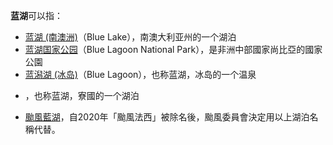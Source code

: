 '''蓝湖'''可以指：

* [[蓝湖_(南澳洲)|蓝湖 (南澳洲)]]（Blue Lake），南澳大利亚州的一个湖泊
* [[蓝湖国家公园|蓝湖国家公园]]（Blue Lagoon National Park），是非洲中部國家尚比亞的國家公園
* [[蓝潟湖_(冰岛)|蓝潟湖 (冰岛)]]（Blue Lagoon），也称蓝湖，冰岛的一个温泉
* {{link-en|Nong_Fa_Lake}}，也称蓝湖，寮國的一个湖泊
* [[颱風藍湖|颱風藍湖]]，自2020年「颱風法西」被除名後，颱風委員會決定用以上湖泊名稱代替。

{{disambig|cat=二字地名消歧义}}